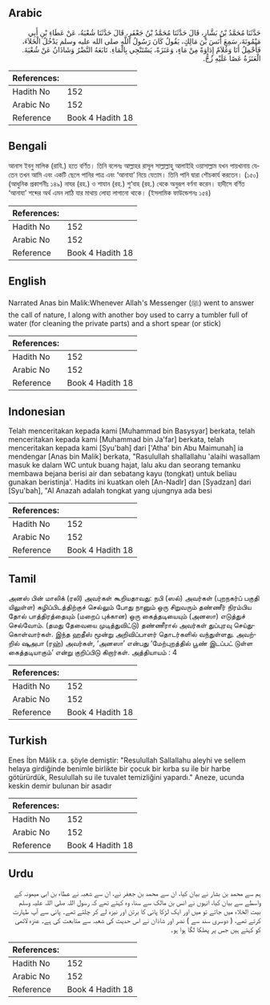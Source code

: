 ## Arabic


<div dir="rtl" lang="ar" style={{fontSize:'larger',backgroundColor:'#f8f9fa',padding:20}}>
حَدَّثَنَا مُحَمَّدُ بْنُ بَشَّارٍ، قَالَ حَدَّثَنَا مُحَمَّدُ بْنُ جَعْفَرٍ، قَالَ حَدَّثَنَا شُعْبَةُ، عَنْ عَطَاءِ بْنِ أَبِي مَيْمُونَةَ، سَمِعَ أَنَسَ بْنَ مَالِكٍ، يَقُولُ كَانَ رَسُولُ اللَّهِ صلى الله عليه وسلم يَدْخُلُ الْخَلاَءَ، فَأَحْمِلُ أَنَا وَغُلاَمٌ إِدَاوَةً مِنْ مَاءٍ، وَعَنَزَةً، يَسْتَنْجِي بِالْمَاءِ‏.‏ تَابَعَهُ النَّضْرُ وَشَاذَانُ عَنْ شُعْبَةَ‏.‏ الْعَنَزَةُ عَصًا عَلَيْهِ زُجٌّ‏.‏
</div>
<div style={{backgroundColor:'#f8f9fa',padding:20, marginBottom: 10}}><table> <thead> <tr> <th>References:</th> <th></th> </tr> </thead> <tbody><tr><td>Hadith No</td><td>152</td></tr><tr><td>Arabic No</td><td>152</td></tr><tr><td>Reference</td><td>Book 4 Hadith 18</td></tr></tbody></table></div>

## Bengali


<div dir="ltr" lang="bn" style={{fontSize:'larger',backgroundColor:'#f8f9fa',padding:20}}>
আনাস ইবনু মালিক (রাযি.) হতে বর্ণিত। তিনি বলেনঃ আল্লাহর রাসূল সাল্লাল্লাহু আলাইহি ওয়াসাল্লাম যখন পায়খানায় যেতেন তখন আমি এবং একটি ছেলে পানির পাত্র এবং ‘আনাযা’ নিয়ে যেতাম। তিনি পানি দ্বারা শৌচকার্য করতেন। (১৫০) (আধুনিক প্রকাশনীঃ ১৪৯) নাযর (রহ.) ও শাযান (রহ.) শু‘বাহ (রহ.) থেকে অনুরূপ বর্ণনা করেন। হাদীসে বর্ণিত ‘আনাযা’ শব্দের অর্থ এমন লাঠি যার মাথায় লোহা লাগানো থাকে। (ইসলামিক ফাউন্ডেশনঃ ১৫৪)
</div>
<div style={{backgroundColor:'#f8f9fa',padding:20, marginBottom: 10}}><table> <thead> <tr> <th>References:</th> <th></th> </tr> </thead> <tbody><tr><td>Hadith No</td><td>152</td></tr><tr><td>Arabic No</td><td>152</td></tr><tr><td>Reference</td><td>Book 4 Hadith 18</td></tr></tbody></table></div>

## English


<div dir="ltr" lang="en" style={{fontSize:'larger',backgroundColor:'#f8f9fa',padding:20}}>
Narrated Anas bin Malik:Whenever Allah's Messenger (ﷺ) went to answer the call of nature, I along with another boy used to carry a tumbler full of water (for cleaning the private parts) and a short spear (or stick)
</div>
<div style={{backgroundColor:'#f8f9fa',padding:20, marginBottom: 10}}><table> <thead> <tr> <th>References:</th> <th></th> </tr> </thead> <tbody><tr><td>Hadith No</td><td>152</td></tr><tr><td>Arabic No</td><td>152</td></tr><tr><td>Reference</td><td>Book 4 Hadith 18</td></tr></tbody></table></div>

## Indonesian


<div dir="ltr" lang="id" style={{fontSize:'larger',backgroundColor:'#f8f9fa',padding:20}}>
Telah menceritakan kepada kami [Muhammad bin Basysyar] berkata, telah menceritakan kepada kami [Muhammad bin Ja'far] berkata, telah menceritakan kepada kami [Syu'bah] dari ['Atha' bin Abu Maimunah] ia mendengar [Anas bin Malik] berkata, "Rasulullah shallallahu 'alaihi wasallam masuk ke dalam WC untuk buang hajat, lalu aku dan seorang temanku membawa bejana berisi air dan sebatang kayu (tongkat) untuk beliau gunakan beristinja'. Hadits ini kuatkan oleh [An-Nadlr] dan [Syadzan] dari [Syu'bah], "Al Anazah adalah tongkat yang ujungnya ada besi
</div>
<div style={{backgroundColor:'#f8f9fa',padding:20, marginBottom: 10}}><table> <thead> <tr> <th>References:</th> <th></th> </tr> </thead> <tbody><tr><td>Hadith No</td><td>152</td></tr><tr><td>Arabic No</td><td>152</td></tr><tr><td>Reference</td><td>Book 4 Hadith 18</td></tr></tbody></table></div>

## Tamil


<div dir="ltr" lang="ta" style={{fontSize:'larger',backgroundColor:'#f8f9fa',padding:20}}>
அனஸ் பின் மாலிக் (ரலி) அவர்கள் கூறியதாவது: நபி (ஸல்) அவர்கள் (புறநகர்ப் பகுதி யிலுள்ள) கழிப்பிடத்திற்குச் செல்லும் போது நானும் ஒரு சிறுவரும் தண்ணீர் நிரம்பிய தோல் பாத்திரத்தையும் (மறைப் புக்கான) ஒரு கைத்தடியையும் (அனஸா) எடுத்துச் செல்வோம். (தமது தேவையை முடித்துவிட்டு) தண்ணீரால் அவர்கள் துப்புரவு செய்துகொள்வார்கள். இந்த ஹதீஸ் மூன்று அறிவிப்பாளர் தொடர்களில் வந்துள்ளது. அவற்றில் ஷுஅபா (ரஹ்) அவர்கள், ‘அனஸா’ என்பது ‘மேற்புறத்தில் பூண் இடப்பட் டுள்ள கைத்தடியாகும்’ என்று குறிப்பிடு கிறார்கள். அத்தியாயம் : 4
</div>
<div style={{backgroundColor:'#f8f9fa',padding:20, marginBottom: 10}}><table> <thead> <tr> <th>References:</th> <th></th> </tr> </thead> <tbody><tr><td>Hadith No</td><td>152</td></tr><tr><td>Arabic No</td><td>152</td></tr><tr><td>Reference</td><td>Book 4 Hadith 18</td></tr></tbody></table></div>

## Turkish


<div dir="ltr" lang="tr" style={{fontSize:'larger',backgroundColor:'#f8f9fa',padding:20}}>
Enes İbn Mâlik r.a. şöyle demiştir: "Resulullah Sallallahu aleyhi ve sellem helaya girdiğinde benimle birlikte bir çocuk bir kırba su ile bir harbe götürürdük, Resulullah su ile tuvalet temizliğini yapardı." Aneze, ucunda keskin demir bulunan bir asadır
</div>
<div style={{backgroundColor:'#f8f9fa',padding:20, marginBottom: 10}}><table> <thead> <tr> <th>References:</th> <th></th> </tr> </thead> <tbody><tr><td>Hadith No</td><td>152</td></tr><tr><td>Arabic No</td><td>152</td></tr><tr><td>Reference</td><td>Book 4 Hadith 18</td></tr></tbody></table></div>

## Urdu


<div dir="rtl" lang="ur" style={{fontSize:'larger',backgroundColor:'#f8f9fa',padding:20}}>
ہم سے محمد بن بشار نے بیان کیا، ان سے محمد بن جعفر نے، ان سے شعبہ نے عطاء بن ابی میمونہ کے واسطے سے بیان کیا، انہوں نے انس بن مالک سے سنا، وہ کہتے تھے کہ رسول اللہ صلی اللہ علیہ وسلم بیت الخلاء میں جاتے تو میں اور ایک لڑکا پانی کا برتن اور نیزہ لے کر چلتے تھے۔ پانی سے آپ طہارت کرتے تھے، ( دوسری سند سے ) نضر اور شاذان نے اس حدیث کی شعبہ سے متابعت کی ہے۔ عنزہ لاٹھی کو کہتے ہیں جس پر پھلکا لگا ہوا ہو۔
</div>
<div style={{backgroundColor:'#f8f9fa',padding:20, marginBottom: 10}}><table> <thead> <tr> <th>References:</th> <th></th> </tr> </thead> <tbody><tr><td>Hadith No</td><td>152</td></tr><tr><td>Arabic No</td><td>152</td></tr><tr><td>Reference</td><td>Book 4 Hadith 18</td></tr></tbody></table></div>